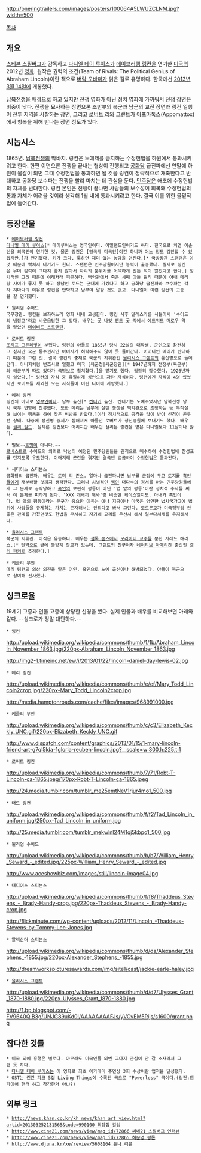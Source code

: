 http://oneringtrailers.com/images/posters/100064A5LWUZCLNM.jpg?width=500

[[목차]]

== 개요 ==
[[스티븐 스필버그]]가 감독하고 [[다니엘 데이 루이스]]가 [[에이브러햄 링컨]]을 연기한 [[미국]]의 2012년 [[영화]]. 원작은 권력의 조건(Team of Rivals: The Political Genius of Abraham Lincoln)이란 책으로 [[버락 오바마]]가 읽은 걸로 유명하다. 한국에선 [[2013년]] [[3월 14일]]에 개봉했다.

[[남북전쟁]]을 배경으로 하고 있지만 전쟁 영화가 아닌 정치 영화에 가까워서 전쟁 장면은 비중이 낮다. 전쟁을 묘사하는 장면으론 초반부의 북군과 남군의 교전 장면과 링컨 일행이 전투 지역을 시찰하는 장면, 그리고 [[로버트 리]]와 그랜트가 아포마톡스(Appomattox)에서 항복을 위해 만나는 장면 정도가 있다.

{{{#!html
<iframe width="640" height="360" src="//www.youtube.com/embed/SX6D5JGN5D0" frameborder="0" allowfullscreen></iframe>
}}}

{{{#!html
<iframe width="640" height="360" src="//www.youtube.com/embed/gxYHEPKxi7U" frameborder="0" allowfullscreen></iframe>
}}}

== 시놉시스 ==
1865년. [[남북전쟁]]의 막바지. 링컨은 노예제를 금지하는 수정헌법을 하원에서 통과시키려고 한다. 한편 이면으론 전쟁을 끝내는 협상이 진행되고 [[공화당]] 급진파에선 연말에 하원이 물갈이 되면 그때 수정헌법을 통과하면 될 것을 링컨이 정략적으로 재촉한다고 반대하고 공화당 보수파는 전쟁을 빨리 마치는 데 관심을 둔다. [[민주당]]은 애초에 수정헌법의 자체를 반대한다. 링컨 본인은 전쟁이 끝나면 사람들의 보수성이 회복돼 수정헌법의 통과 자체가 어려울 것이라 생각해 1월 내에 통과시키려고 한다. 결국 이를 위한 물밑작업에 들어간다.

== 등장인물 ==
 * [[에이브러햄 링컨]]
 [[다니엘 데이 루이스]][* 데이루이스는 영국인이다. 아일랜드인이기도 하다. 한국으로 치면 이순신을 외국인이 연기한 것. 물론 링컨은 [영국계 미국인]이긴 하니까 어느 정도 감안할 수 있겠지만.]가 연기했다. 키가 크다. 툭하면 재미 없는 농담을 던진다.[* 국방장관 스탠턴은 이것 때문에 빡쳐서 나가기도 한다. 스탠턴은 민주당원이지만 능력이 출중했다. 실제로 링컨은 유머 감각이 그다지 좋지 않아서 자리의 분위기를 어색하게 만든 적이 많았다고 한다.] 정치적인 고려 때문에 이래저래 피곤하다. 백악관에서 죽은 세째 아들 윌리 때문에 아내 메리랑 사이가 좋지 못 하고 장남인 토드는 군대에 가겠다고 하고 공화당 급진파와 보수파는 각자 저마다의 이유로 링컨을 압박하고 남부야 말할 것도 없고. 다니엘이 이런 링컨의 고충을 잘 연기했다.

 * 윌리엄 수어드
 국무장관. 링컨을 보좌하느라 영화 내내 고생한다. 링컨 사후 알래스카를 사들어서 '수어드의 냉장고'라고 비웃음당한 그 맞다. 배우는 [[굿 나잇 앤드 굿 럭]]에서 에드워드 머로우 역을 맡았던 [[데이비드 스트랜턴]].

 * 로버트 링컨
 [[조지프 고든레빗]]이 분했다. 링컨의 아들로 1865년 당시 22살의 대학생. 군인으로 참전하고 싶지만 국군 통수권자인 아버지가 허락해주지 않아 못 들어간다. 어머니인 메리가 반대하기 때문에 그런 것. 결국 링컨의 중재로 북군의 지휘관인 [[율리시스 그랜트]]의 통신병으로 들어간다. 아버지처럼 변호사로 일했고 미국 [육군청|육군장관][* 1947년까지 전쟁부(육군부)와 해군부가 따로 있다가 국방보로 합쳐졌다.]을 맡기도 했다. 굉장히 장수했다. 1926년까지 살았다.[* 링컨의 자식 중 유일하게 성인으로 자란 자식이다. 링컨에겐 자식이 4명 있었지만 로버트를 제외한 모든 자식들이 어린 나이에 사망했다.]

 * 메리 링컨
 링컨의 아내로 [[영부인]]이다. 남부 출신[* [[켄터키]] 출신. 켄터키는 노예주였지만 남북전쟁 당시 북부 연방에 잔류했다. 또한 메리는 남부에 살던 동생을 백악관으로 초청하는 등 부적절해 보이는 행동을 하여 잦은 비방을 받았다.]이라 정치적으로 공격을 많이 받아 신경이 곤두선 상태. 나중에 정신병 증세가 심해져서 아들인 로버트가 정신병원에 보내기도 했다. 배우는 [[샐리 필드]]. 실제론 링컨보다 어리지만 배우인 샐리는 링컨을 맡은 다니엘보다 11살이나 많다.

 * 빌보~~[[호빗]]이 아니다.~~ 
 [[로비스트]]로 수어드의 의뢰로 낙선이 예정된 민주당원들을 관직으로 매수하여 수정헌법에 찬성표를 던지도록 유도한다. 이래저래 곤란을 겪지만 결국엔 성공하여 수정헌법은 통과된다.

 * 새디어스 스티븐스
 공화당의 급진파. 배우는 [[토미 리 존스]]. 얼마나 급진파냐면 남부를 군정에 두고 토지를 [[흑인]]들에게 재분배할 것까지 생각한다. 그러나 차별적인 [[백인]] 대다수의 정서를 아는 민주당원들에게 그 문제로 공략당하고 [[흑인]]의 보편적 평등이 아닌 '법 앞의 평등'이란 정치적 수사를 써서 이 문제를 피하게 된다. 'XXX 개새끼 해봐'랑 비슷한 케이스일지도. 아내가 흑인이다. 법 앞의 평등이라는 문구가 중요한 이유는 예나 지금이나 미국은 엄연한 법치국가고에 법위에 사람들을 규제하는 가치는 존재해서는 안되다고 봐서 그런다. 모르몬교가 미국정부랑 안좋은 관계를 가졌던것도 헌법을 무시하고 자기네 교리를 우선시 해서 일부다처제를 유지해서다.

 * [[율리시스 그랜트]]
 북군의 지휘관. 아직은 유능하다. 배우는 [[셜록 홈즈]]에서 [[모리아티 교수]]를 분한 자레드 해리스.[* [[단역]]으로 곁에 동양계 장교가 있는데, 그랜트의 친구이자 [[네이티브 아메리칸]] 출신인 [[엘리 파커]]로 추정한다.]

 * 케클리 부인
 메리 링컨의 의상 의전을 맡은 여인. 흑인으로 노예 출신이나 해방되었다. 아들이 북군으로 참여해 전사했다.

== 싱크로율 ==
19세기 고증과 인물 고증에 상당한 신경을 썼다. 실제 인물과 배우를 비교해보면 아래와 같다. --싱크로가 정말 대단하다.--

 * 링컨
http://upload.wikimedia.org/wikipedia/commons/thumb/1/1b/Abraham_Lincoln_November_1863.jpg/220px-Abraham_Lincoln_November_1863.jpg

http://img2-1.timeinc.net/ew/i/2013/01/22/lincoln-daniel-day-lewis-02.jpg

 * 메리 링컨
http://upload.wikimedia.org/wikipedia/commons/thumb/e/ef/Mary_Todd_Lincoln2crop.jpg/220px-Mary_Todd_Lincoln2crop.jpg

http://media.hamptonroads.com/cache/files/images/968991000.jpg

 * 케클리 부인
http://upload.wikimedia.org/wikipedia/commons/thumb/c/c3/Elizabeth_Keckly_UNC.gif/220px-Elizabeth_Keckly_UNC.gif

http://www.dispatch.com/content/graphics/2013/01/15/1-mary-lincoln-friend-art-g7ql5lda-1gloria-reuben-lincoln.jpg?__scale=w:300,h:225,t:1

 * 로버트 링컨
http://upload.wikimedia.org/wikipedia/commons/thumb/7/71/Robt-T-Lincoln-ca-1865.jpeg/170px-Robt-T-Lincoln-ca-1865.jpeg

http://24.media.tumblr.com/tumblr_me25emtNeV1rjur4mo1_500.jpg

 * 태드 링컨
http://upload.wikimedia.org/wikipedia/commons/thumb/f/f2/Tad_Lincoln_in_uniform.jpg/250px-Tad_Lincoln_in_uniform.jpg

http://25.media.tumblr.com/tumblr_mekwlnl24M1qj5kbpo1_500.jpg

 * 윌리엄 수어드
http://upload.wikimedia.org/wikipedia/commons/thumb/b/b7/William_Henry_Seward_-_edited.jpg/225px-William_Henry_Seward_-_edited.jpg

http://www.aceshowbiz.com/images/still/lincoln-image04.jpg

 * 태디어스 스티븐스
http://upload.wikimedia.org/wikipedia/commons/thumb/f/f8/Thaddeus_Stevens_-_Brady-Handy-crop.jpg/220px-Thaddeus_Stevens_-_Brady-Handy-crop.jpg

http://flickminute.com/wp-content/uploads/2012/11/Lincoln_-Thaddeus-Stevens-by-Tommy-Lee-Jones.jpg

 * 알렉산더 스티븐스
http://upload.wikimedia.org/wikipedia/commons/thumb/d/da/Alexander_Stephens_-1855.jpg/220px-Alexander_Stephens_-1855.jpg

http://dreamworkspicturesawards.com/img/site1/cast/jackie-earle-haley.jpg

 * [[율리시스 그랜트]]
http://upload.wikimedia.org/wikipedia/commons/thumb/d/d7/Ulysses_Grant_1870-1880.jpg/220px-Ulysses_Grant_1870-1880.jpg

http://1.bp.blogspot.com/-FV9640QIB3g/UNJG89uKd0I/AAAAAAAAFJs/yVCvEM5Rijs/s1600/grant.png

== 잡다한 것들 ==
 * 미국 외에 흥행은 별로다. 아무래도 미국인들 외엔 그다지 관심이 안 갈 소재라서 그런 듯 하다.
 * [[다니엘 데이 루이스]]는 이 영화로 최초 아카데미 주연상 3회 수상이란 업적을 달성했다.
 * OST는 [[린킨 파크]] 5집 Living Things에 수록된 곡으로 "Powerless" 곡이다.(링컨:뱀파이어 헌터 하고 착각한거 아냐?)

== 외부 링크 ==
 * [[http://news.khan.co.kr/kh_news/khan_art_view.html?artid=201303252131565&code=990100 최장집 칼럼]]
 * [[http://www.cine21.com/news/view/mag_id/72866 씨네21 스필버그 인터뷰]]
 * [[http://www.cine21.com/news/view/mag_id/72865 허문영 평론]]
 * [[http://www.djuna.kr/xe/review/5608164 듀나 리뷰]]
